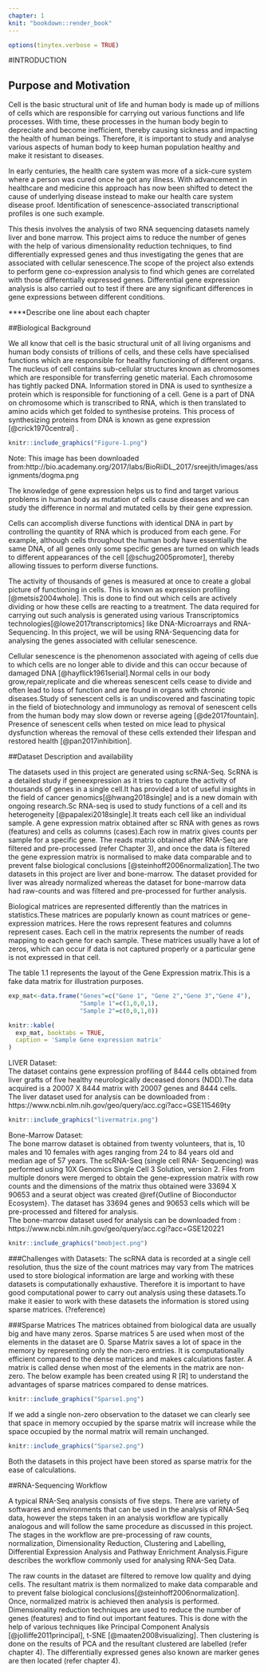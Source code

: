 ---
chapter: 1
knit: "bookdown::render_book"
---
```{r, include=FALSE}
options(tinytex.verbose = TRUE)
```

#INTRODUCTION

## Purpose and Motivation
 Cell is the basic structural unit of life and human body is made up of millions of cells which are responsible for carrying out various functions and life processes. With time, these processes in the human body begin to depreciate and become inefficient, thereby causing sickness and impacting the health of human beings. Therefore, it is important to study and analyse various aspects of human body to keep human population healthy and make it resistant to diseases.<br/>
  
 In early centuries, the health care system was more of a sick-cure system where a person was cured once he got any illness. With advancement in healthcare and medicine this approach has now been shifted to detect the cause of underlying disease instead to make our health care system disease proof. Identification of senescence-associated transcriptional profiles is one such example.   
    
 This thesis involves the analysis of two RNA sequencing datasets namely liver and bone marrow. This project aims to reduce the number of genes with the help of various dimensionality reduction techniques, to find differentially expressed genes and thus investigating the genes that are associated with cellular senescence.The scope of the project also extends to perform gene co-expression analysis to find which genes are correlated with those differentially expressed genes. Differential gene expression analysis is also carried out to test if there are any significant differences in gene expressions between different conditions.

****Describe one line about each chapter

##Biological Background 

We all know that cell is the basic structural unit of all living organisms and human body consists of trillions of cells, and these cells have specialised functions which are responsible for healthy functioning of different organs. The nucleus of cell contains sub-cellular structures known as chromosomes which are responsible for transferring genetic material. Each chromosome has tightly packed DNA. Information stored in DNA is used to synthesize a protein which is responsible for functioning of a cell. Gene is a part of DNA on chromosome which is transcribed to RNA, which is then translated to amino acids which get folded to synthesise proteins. This process of synthesizing proteins from DNA is known as gene expression [@crick1970central] .

```{r,echo=FALSE, fig.align='center', fig.width=0.5, fig.cap="Gene Expression-Conversion of DNA to Protein"}

knitr::include_graphics("Figure-1.png")


```
Note: This image has been downloaded from:http://bio.academany.org/2017/labs/BioRiiDL_2017/sreejith/images/assignments/dogma.png<br/>

The knowledge of gene expression helps us to find and target various problems in human body as mutation of cells cause diseases and we can study the difference in normal and mutated cells by their gene expression. 
  
Cells can accomplish diverse functions with identical DNA in part by controlling the quantity of RNA which is produced from each gene. For example, although cells throughout the human body have essentially the same DNA, of all genes only some specific genes are turned on which leads to different appearances of the cell [@schug2005promoter], thereby allowing tissues to perform diverse functions.

The activity of thousands of genes is measured at once to create a global picture of functioning in cells. This is known as expression profiling [@metsis2004whole]. This is done to find out which cells are actively dividing or how these cells are reacting to a treatment. The data required for carrying out such analysis is generated using various Transcriptomics technologies[@lowe2017transcriptomics] like DNA-Microarrays and RNA-Sequencing. In this project, we will be using RNA-Sequencing data for analysing the genes associated with cellular senescence.

Cellular senescence is the phenomenon associated with ageing of cells due to which cells are no longer able to divide and this can occur because of damaged DNA [@hayflick1961serial].Normal cells in our body grow,repair,replicate and die whereas senescent cells cease to divide and often lead to loss of function and are found in organs with chronic diseases.Study of senescent cells is an undiscovered and fascinating topic in the field of biotechnology and immunology as removal of senescent cells from the human body may slow down or reverse ageing [@de2017fountain]. Presence of senescent cells when tested on mice lead to physical dysfunction whereas the removal of these cells extended their lifespan and restored health [@pan2017inhibition]. 


##Dataset Description and availability

The datasets used in this project are generated using scRNA-Seq. ScRNA is a detailed study if geneexpression as it tries to capture the activity of thousands of genes in a single cell.It has provided a lot of useful insights in the field of cancer genomics[@hwang2018single] and is a new domain with ongoing research.Sc RNA-seq is used to study functions of a cell and its heterogeneity [@papalexi2018single].It treats each cell like an individual sample. A gene expression matrix obtained after sc RNA with genes as rows (features) and cells as columns (cases).Each row in matrix gives counts per sample for a specific gene.
The reads matrix obtained after RNA-Seq are filtered and pre-processed (refer Chapter 3), and once the data is filtered the gene expression matrix is normalised to make data comparable and to prevent false biological conclusions [@steinhoff2006normalization].The two datasets in this project are liver and bone-marrow. The dataset provided for liver was already normalized whereas the dataset for bone-marrow data had raw-counts and was filtered and pre-processed for further analysis.

Biological matrices are represented differently than the matrices in statistics.These matrices are popularly known as count matrices or gene-expression matrices. Here the rows represent features and columns represent cases. Each cell in the matrix represents the number of reads mapping to each gene for each sample. These matrices usually have a lot of zeros, which can occur if data is not captured properly or a particular gene is not expressed in that cell.

The table 1.1 represents the layout of the Gene Expression matrix.This is a fake data matrix for illustration purposes.

```{r, echo=FALSE}


exp_mat<-data.frame("Genes"=c("Gene 1", "Gene 2","Gene 3","Gene 4"),
                    "Sample 1"=c(1,0,0,1),
                    "Sample 2"=c(0,0,1,0))

knitr::kable(
  exp_mat, booktabs = TRUE,
  caption = 'Sample Gene expression matrix'
)

```



LIVER Dataset:  
The dataset contains gene expression profiling of 8444 cells obtained from liver grafts of five healthy neurologically deceased donors (NDD).The data acquired is a 20007 X 8444 matrix with 20007 genes and 8444 cells.  
The liver dataset used for analysis can be downloaded from : 
https://www.ncbi.nlm.nih.gov/geo/query/acc.cgi?acc=GSE115469ty 


```{r ,echo=FALSE, fig.align='center', fig.width=0.5, fig.cap="First five rows and columns of the liver dataset"}

knitr::include_graphics("livermatrix.png")

```

Bone-Marrow Dataset:</br>
The bone marrow dataset is obtained from twenty volunteers, that is, 10 males and 10 females with ages ranging from 24 to 84 years old and median age of 57 years. The scRNA-Seq (single cell RNA- Sequencing) was performed using 10X Genomics Single Cell 3 Solution, version 2. Files from multiple donors were merged to obtain the gene-expression matrix with row counts and the dimensions of the matrix thus obtained were 33694 X 90653 and a seurat object was created \@ref{Outline of Bioconductor Ecosystem}. The dataset has 33694 genes and 90653 cells which will be pre-processed and filtered for analysis.  
The bone-marrow dataset used for analysis can be downloaded from : 
https://www.ncbi.nlm.nih.gov/geo/query/acc.cgi?acc=GSE120221




```{r ,echo=FALSE, fig.align='center', fig.width=0.5, fig.cap="Seurat object created from gene-expression matrix of bone-marrow dataset"}

knitr::include_graphics("bmobject.png")

```

###Challenges with Datasets:
The scRNA data is recorded at a single cell resolution, thus the size of the count matrices may vary from The matrices used to store biological information are large and working with these datasets is computationally exhaustive. Therefore it is important to have good computational power to carry out analysis using these datasets.To make it easier to work with these datasets the information is stored using sparse matrices. (?reference)

###Sparse Matrices
The matrices obtained from biological data are usually big and have many zeros. Sparse matrices 5 are used when most of the elements in the dataset are 0. Sparse Matrix saves a lot of space in the memory by representing only the non-zero entries. It is computationally efficient compared to the dense matrices and makes calculations faster. A matrix is called dense when most of the elements in the matrix are non-zero. The below example has been created using R [R] to understand the advantages of sparse matrices compared to dense matrices.

```{r ,echo=FALSE, fig.align='center', fig.width=0.5, fig.cap="Memory used in sparse and normal matrices"}

knitr::include_graphics("Sparse1.png")


```

If we add a single non-zero observation to the dataset we can clearly see that space in memory occupied by the sparse matrix will increase while the space occupied by the normal matrix will remain unchanged. 

```{r,echo=FALSE, fig.align='center', fig.width=0.5, fig.cap="Storage space for Sparse Matrices increase as they store the non-zero elements"}

knitr::include_graphics("Sparse2.png")

```


Both the datasets in this project have been stored as sparse matrix for the ease of calculations. 

##RNA-Sequencing Workflow

A typical RNA-Seq analysis consists of five steps. There are variety of softwares and environments that can be used in the analysis of RNA-Seq data, however the steps taken in an analysis workflow are typically analogous and will follow the same procedure as discussed in this project. The stages in the workflow are pre-processing of raw counts, normalization, Dimensionality Reduction, Clustering and Labelling, Differential Expression Analysis and Pathway Enrichment Analysis.Figure \footnote{This image has been downloaded from \url{https://www.nature.com/articles/s41467-018-06318-7}[@macparland2018single]} \ref{fig:rs} describes the workflow commonly used for analysing RNA-Seq Data.

\begin{figure}[H]
  \includegraphics[scale=0.8]{rna-work.png}
  \caption{RNA-Seq Workflow}
  \label{fig:rs}
\end{figure}  


The raw counts in the dataset are filtered to remove low quality and dying cells. The resultant matrix is them normalized to make data comparable and to prevent false biological conclusions[@steinhoff2006normalization]. Once, normalized matrix is achieved then analysis is performed. Dimensionality reduction techniques are used to reduce the number of genes (features) and to find out important features. This is done with the help of various techniques like Principal Component Analysis [@jolliffe2011principal], t-SNE [@maaten2008visualizing]. Then clustering is done on the results of PCA and the resultant clustered are labelled (refer chapter 4). The differentially expressed genes also known are marker genes are then located (refer chapter 4).

